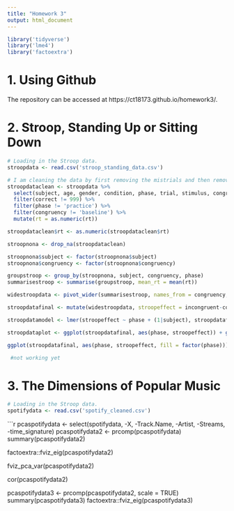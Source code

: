 ```yaml
---
title: "Homework 3"
output: html_document
---
```

```r
library('tidyverse')
library('lme4')
library('factoextra')

```

# 1. Using Github

The repository can be accessed at https://ct18173.github.io/homework3/.

# 2. Stroop, Standing Up or Sitting Down

```r

# Loading in the Stroop data.
stroopdata <- read.csv('stroop_standing_data.csv')

```

```r
# I am cleaning the data by first removing the mistrials and then removing the practice phase trials. I am choosing to do this as the mistrial data will be incorrect and the practice trials are there to allow the participant to understand the task before the real trials begin.
stroopdataclean <- stroopdata %>% 
  select(subject, age, gender, condition, phase, trial, stimulus, congruency, rt, correct) %>%
  filter(correct != 999) %>% 
  filter(phase != 'practice') %>%
  filter(congruency != 'baseline') %>%
  mutate(rt = as.numeric(rt))

stroopdataclean$rt <- as.numeric(stroopdataclean$rt)

stroopnona <- drop_na(stroopdataclean)

stroopnona$subject <- factor(stroopnona$subject)
stroopnona$congruency <- factor(stroopnona$congruency)

groupstroop <- group_by(stroopnona, subject, congruency, phase)
summarisestroop <- summarise(groupstroop, mean_rt = mean(rt))

widestroopdata <- pivot_wider(summarisestroop, names_from = congruency, values_from = 'mean_rt')

stroopdatafinal <- mutate(widestroopdata, stroopeffect = incongruent-congruent)

stroopdatamodel <- lmer(stroopeffect ~ phase + (1|subject), stroopdatafinal)

stroopdataplot <- ggplot(stroopdatafinal, aes(phase, stroopeffect)) + geom_col()

ggplot(stroopdatafinal, aes(phase, stroopeffect, fill = factor(phase))) + geom_boxplot() + geom_jitter(alpha = 0.5)

```

```r
 #not working yet

```

# 3. The Dimensions of Popular Music

```r

# Loading in the Stroop data.
spotifydata <- read.csv('spotify_cleaned.csv')

```

```r

pcaspotifydata <- select(spotifydata, -X, -Track.Name, -Artist, -Streams, -time_signature)
pcaspotifydata2 <- prcomp(pcaspotifydata)
summary(pcaspotifydata2)

factoextra::fviz_eig(pcaspotifydata2)

fviz_pca_var(pcaspotifydata2)

cor(pcaspotifydata2)

pcaspotifydata3 <- prcomp(pcaspotifydata2, scale = TRUE)
summary(pcaspotifydata3)
factoextra::fviz_eig(pcaspotifydata3)
